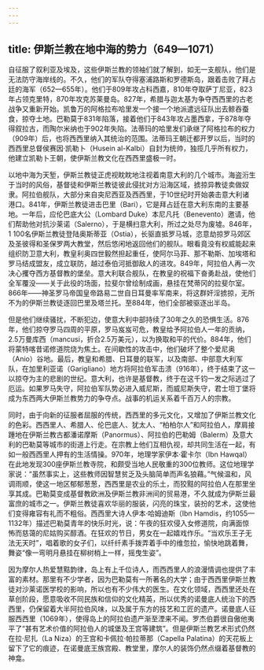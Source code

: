 ```yaml
---
---
---
```

title: 伊斯兰教在地中海的势力（649—1071）
---




自征服了叙利亚及埃及，这些伊斯兰教的领袖们就了解到，如无一支舰队，他们是无法防守海岸线的。不久，他们的军队夺得塞浦路斯和罗德斯岛，跟着击败了拜占廷的海军（652—655年）。他们于809年攻占科西嘉，810年夺取萨丁尼亚，823年占领克里特，870年攻克苏莱曼岛。827年，希腊与迦太基为争夺西西里的古老战争又重新开始。凯鲁万的阿格拉布哈里发一个接一个地派遣远征队出去鲸吞蚕食，掠夺土地。巴勒莫于831年陷落，接着他们于843年攻占墨西拿，于878年夺得叙拉古，而陶尔米纳也于902年失陷。法蒂玛的哈里发们承继了阿格拉布的权力（909年）后，也将西西里纳入其统治的范围。法蒂玛王朝迁都开罗以后，当时的西西里总督侯赛因·凯勒卜（Husein al-Kalbi）自封为统帅，独揽几乎所有权力，他建立凯勒卜王朝，使伊斯兰教文化在西西里盛极一时。

以地中海为天堑，伊斯兰教徒正虎视眈眈地注视着南意大利的几个城市。海盗洐生于当时的风俗，基督徒和伊斯兰教徒彼此侵扰对方沿海区域，掳掠异教徒卖做奴隶。阿拉伯舰队，大部分来自突尼西亚及西西里，于10世纪时开始袭击意大利诸港口。841年，伊斯兰教徒进击巴里（Bari），它是拜占廷在意大利东南的主要基地。一年后，应伦巴底大公（Lombard Duke）本尼凡托（Benevento）邀请，他们帮助他对抗沙莱诺（Salerno），于是横扫意大利，所过之处尽为废墟。846年，1 100名伊斯兰教徒登陆奥斯蒂亚（Ostia），长驱直抵罗马城，恣意劫掠罗马郊区及圣彼得和圣保罗两大教堂，然后悠闲地返回他们的舰队。眼看竟没有权威能起来组织防卫意大利，教皇利奥四世毅然担起重任，使阿尔马菲、那不勒斯、加埃塔和罗马结成盟友，成立联防，越过泰伯河抵御敌人的进攻。849年，阿拉伯人再一次决心攫夺西方基督教的堡垒。意大利联合舰队，在教皇的祝福下奋勇赴战，使他们全军覆没——关于此役的场面，拉斐尔曾绘制成画，悬挂在梵蒂冈的拉斐尔室。866年——神圣罗马帝国皇帝路易二世自日耳曼率军南来，将这群奸淫掳掠，无所不为的伊斯兰教徒逐回巴里及塔兰托。至884年，他们全部被驱逐出半岛。

但是他们继续骚扰，不断犯边，使意大利中部持续了30年之久的恐惧生活。876年，他们掠夺罗马四周的平原，罗马岌岌可危，教皇给予阿拉伯人一年的贡纳，2.5万曼库西（mancusi，折合2.5万美元），以为换取和平的代价。884年，他们将蒙特喀昔诺修道院烧为焦土。在间歇性的攻击中，他们破坏了整个爱尼奥（Anio）谷地。最后，教皇和希腊、日耳曼的联军，以及南部、中部意大利军队，在加里利亚诺（Garigliano）地方将阿拉伯军击溃（916年），终于结束了这一以掠夺为主的悲剧的世纪。意大利，也许是基督教，终于在这千钧一发之际逃过了厄运。如果罗马失守，阿拉伯军队势必进入威尼斯，而威尼斯失守，君士坦丁堡将成为东西两大伊斯兰教势力的争夺点。战事的机运关系着千百万人的宗教。

同时，由于向新的征服者屈服的传统，西西里的多元文化，又增加了伊斯兰教文化的色彩。西西里人、希腊人、伦巴底人、犹太人、“柏柏尔人”和阿拉伯人，摩肩接踵地在伊斯兰教古都潘诺摩斯（Panormus）、阿拉伯的巴勒姆（Balerm）及意大利的巴勒莫等城市的街道上行走。在宗教上他们互相仇视，却共同生活在一起，有如一般西西里人押有的生活情操。970年，地理学家伊本·霍卡尔（Ibn Hawqal）在此地发现300座伊斯兰教寺院，和颇受当地人民敬重的300位教师。这位地理学家说：“虽然事实上，这些教师因智慧贫乏及头脑简单而声名狼藉。”气候温和，风调雨顺，使这一地区郁郁葱葱，西西里是农业的乐土，而狡黠的阿拉伯人在那里坐享其成。巴勒莫变成基督教欧洲及伊斯兰教非洲间的贸易港，不久就成为伊斯兰最富庶的城市之一。伊斯兰教徒喜欢华丽的服装，闪亮的珠宝，装扮的艺术，这使他们变得雍容有礼而不粗俗。西西里大诗人伊本·哈姆迪斯（Ibn Hamdis，约1055—1132年）描述巴勒莫青年的快乐时光，说：午夜的狂欢侵入女修道院，向满面惊怖而慈蔼的尼姑购买醇酒。在狂欢的节日，男女在一起嬉戏作乐。“当欢乐王子无法无天时”，唱着歌的女子们，以纤纤素手拨弄着手中的维忽拉，愉快地跳着舞，舞姿“像一弯明月悬挂在柳树梢上一样，摇曳生姿”。

因为摩尔人热爱慧黠韵律，岛上有上千位诗人，而西西里人的浪漫情调也提供了丰富的素材。那里有不少学者，因为巴勒莫有一所著名的大学；由于西西里伊斯兰教徒对沙莱诺医学校的影响，所以也有不少伟大的医生。在文化领域，西西里还处在草创阶段，愿意吸收不同民族和信仰的文化精英，所以优秀的诺曼底人统治下的西西里，仍保留着大半阿拉伯风味，以及属于东方的技艺和工匠的遗产。诺曼底人征服西西里（1069年），使得岛上的阿拉伯遗产渐至湮来不闻。罗杰伯爵很自傲他夷平了“甚有艺术价值的阿拉伯人的城堡及王宫等建筑”。但是伊斯兰教艺术形式仍然在拉·尼扎（La Niza）的王宫和卡佩拉·帕拉蒂那（Capella Palatina）的天花板上留下了它的痕迹，在诺曼底王族宫殿、教堂里，摩尔人的装饰仍然点缀着基督教的神龛。